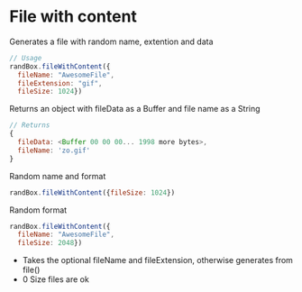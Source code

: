 # File with content

Generates a file with random name, extention and data
```js
// Usage
randBox.fileWithContent({
  fileName: "AwesomeFile",
  fileExtension: "gif",
  fileSize: 1024})

```

Returns an object with fileData as a Buffer and file name as a String
```js
// Returns
{
  fileData: <Buffer 00 00 00... 1998 more bytes>,
  fileName: 'zo.gif'
}
```

Random name and format
```js
randBox.fileWithContent({fileSize: 1024})

```
Random format
```js
randBox.fileWithContent({
  fileName: "AwesomeFile",
  fileSize: 2048})
```
* Takes the optional fileName and fileExtension, otherwise generates from file()
* 0 Size files are ok


